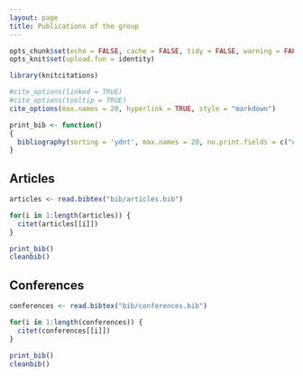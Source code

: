 ```yaml
---
layout: page
title: Publications of the group
---
```


```r
opts_chunk$set(echo = FALSE, cache = FALSE, tidy = FALSE, warning = FALSE, message = FALSE)
opts_knit$set(upload.fun = identity)
```

```r
library(knitcitations)
```

```r
#cite_options(linked = TRUE)
#cite_options(tooltip = TRUE)
cite_options(max.names = 20, hyperlink = TRUE, style = "markdown")
```

```r
print_bib <- function()
{
  bibliography(sorting = 'ydnt', max.names = 20, no.print.fields = c("url")) # sort by year, descending, then name, title
}
```

## Articles

```r
articles <- read.bibtex("bib/articles.bib")
```

```r
for(i in 1:length(articles)) {
  citet(articles[[i]])
} 
```

```r
print_bib()
cleanbib()
```

## Conferences

```r
conferences <- read.bibtex("bib/conferences.bib")
```

```r
for(i in 1:length(conferences)) {
  citet(conferences[[i]])
} 
```

```r
print_bib()
cleanbib()
```

